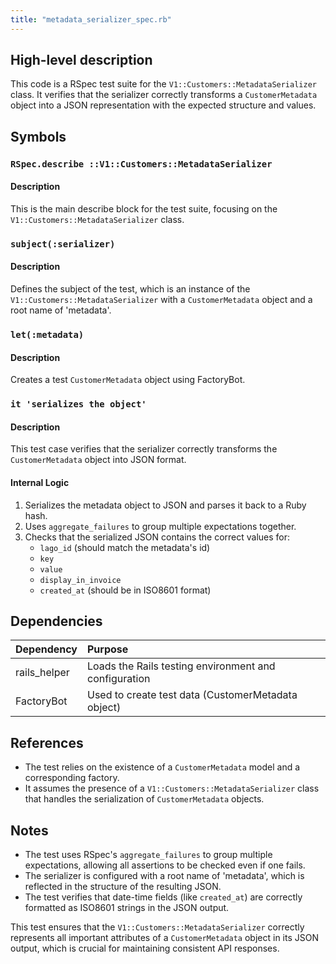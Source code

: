 ```yaml
---
title: "metadata_serializer_spec.rb"
---
```


## High-level description
This code is a RSpec test suite for the `V1::Customers::MetadataSerializer` class. It verifies that the serializer correctly transforms a `CustomerMetadata` object into a JSON representation with the expected structure and values.

## Symbols

### `RSpec.describe ::V1::Customers::MetadataSerializer`
#### Description
This is the main describe block for the test suite, focusing on the `V1::Customers::MetadataSerializer` class.

### `subject(:serializer)`
#### Description
Defines the subject of the test, which is an instance of the `V1::Customers::MetadataSerializer` with a `CustomerMetadata` object and a root name of 'metadata'.

### `let(:metadata)`
#### Description
Creates a test `CustomerMetadata` object using FactoryBot.

### `it 'serializes the object'`
#### Description
This test case verifies that the serializer correctly transforms the `CustomerMetadata` object into JSON format.

#### Internal Logic
1. Serializes the metadata object to JSON and parses it back to a Ruby hash.
2. Uses `aggregate_failures` to group multiple expectations together.
3. Checks that the serialized JSON contains the correct values for:
   - `lago_id` (should match the metadata's id)
   - `key`
   - `value`
   - `display_in_invoice`
   - `created_at` (should be in ISO8601 format)

## Dependencies
| Dependency | Purpose |
|:-----------|:--------|
| rails_helper | Loads the Rails testing environment and configuration |
| FactoryBot | Used to create test data (CustomerMetadata object) |

## References
- The test relies on the existence of a `CustomerMetadata` model and a corresponding factory.
- It assumes the presence of a `V1::Customers::MetadataSerializer` class that handles the serialization of `CustomerMetadata` objects.

## Notes
- The test uses RSpec's `aggregate_failures` to group multiple expectations, allowing all assertions to be checked even if one fails.
- The serializer is configured with a root name of 'metadata', which is reflected in the structure of the resulting JSON.
- The test verifies that date-time fields (like `created_at`) are correctly formatted as ISO8601 strings in the JSON output.

This test ensures that the `V1::Customers::MetadataSerializer` correctly represents all important attributes of a `CustomerMetadata` object in its JSON output, which is crucial for maintaining consistent API responses.